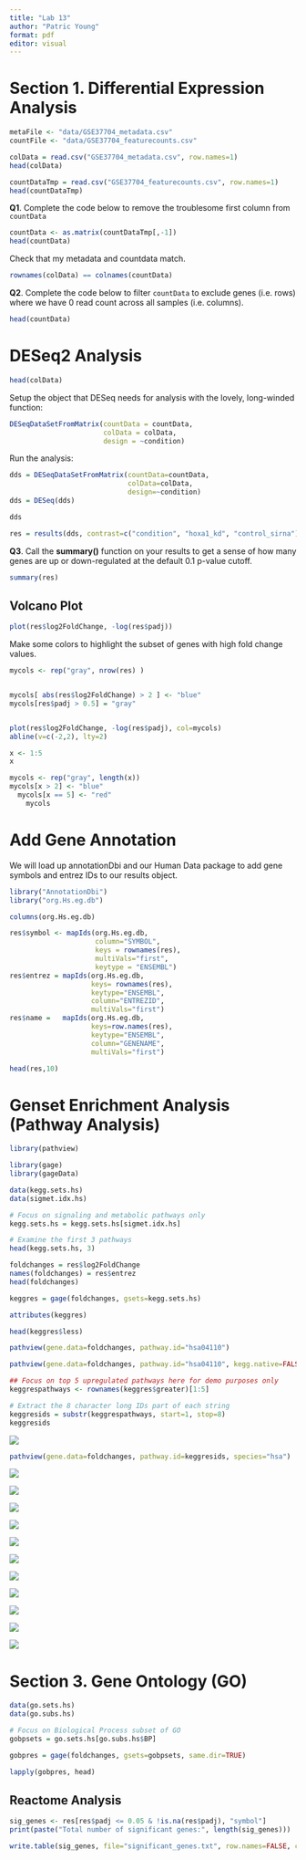 ```yaml
---
title: "Lab 13"
author: "Patric Young"
format: pdf
editor: visual
---
```


# Section 1. Differential Expression Analysis


```r
metaFile <- "data/GSE37704_metadata.csv"
countFile <- "data/GSE37704_featurecounts.csv"
```

```r
colData = read.csv("GSE37704_metadata.csv", row.names=1)
head(colData)
```

```r
countDataTmp = read.csv("GSE37704_featurecounts.csv", row.names=1)
head(countDataTmp)
```

**Q1**. Complete the code below to remove the troublesome first column from `countData`

```r
countData <- as.matrix(countDataTmp[,-1])
head(countData)
```

Check that my metadata and countdata match.

```r
rownames(colData) == colnames(countData)
```

**Q2**. Complete the code below to filter `countData` to exclude genes (i.e. rows) where we have 0 read count across all samples (i.e. columns).


```r
head(countData)
```

# DESeq2 Analysis

```r
head(colData)
```

Setup the object that DESeq needs for analysis with the lovely, long-winded function:

```r
DESeqDataSetFromMatrix(countData = countData,
                       colData = colData,
                       design = ~condition)
```

Run the analysis:

```r
dds = DESeqDataSetFromMatrix(countData=countData,
                             colData=colData,
                             design=~condition)
dds = DESeq(dds)
```

```r
dds
```

```r
res = results(dds, contrast=c("condition", "hoxa1_kd", "control_sirna"))
```


**Q3**. Call the **summary()** function on your results to get a sense of how many genes are up or down-regulated at the default 0.1 p-value cutoff.


```r
summary(res)
```
## Volcano Plot 

```r
plot(res$log2FoldChange, -log(res$padj))
```

Make some colors to highlight the subset of genes with high fold change values.

```r
mycols <- rep("gray", nrow(res) )


mycols[ abs(res$log2FoldChange) > 2 ] <- "blue"
mycols[res$padj > 0.5] = "gray"


plot(res$log2FoldChange, -log(res$padj), col=mycols)
abline(v=c(-2,2), lty=2)

```



```r
x <- 1:5
x

mycols <- rep("gray", length(x))
mycols[x > 2] <- "blue"
  mycols[x == 5] <- "red"
    mycols
```




# Add Gene Annotation

We will load up annotationDbi and our Human Data package to add gene symbols and entrez IDs to our results object.

```r
library("AnnotationDbi")
library("org.Hs.eg.db")

columns(org.Hs.eg.db)

res$symbol <- mapIds(org.Hs.eg.db,
                     column="SYMBOL",
                     keys = rownames(res),
                     multiVals="first",
                     keytype = "ENSEMBL")
res$entrez = mapIds(org.Hs.eg.db,
                    keys= rownames(res),
                    keytype="ENSEMBL",
                    column="ENTREZID",
                    multiVals="first")
res$name =   mapIds(org.Hs.eg.db,
                    keys=row.names(res),
                    keytype="ENSEMBL",
                    column="GENENAME",
                    multiVals="first")

head(res,10)
```

# Genset Enrichment Analysis (Pathway Analysis)

```r
library(pathview)
```

```r
library(gage)
library(gageData)

data(kegg.sets.hs)
data(sigmet.idx.hs)

# Focus on signaling and metabolic pathways only
kegg.sets.hs = kegg.sets.hs[sigmet.idx.hs]

# Examine the first 3 pathways
head(kegg.sets.hs, 3)
```

```r
foldchanges = res$log2FoldChange
names(foldchanges) = res$entrez
head(foldchanges)
```

```r
keggres = gage(foldchanges, gsets=kegg.sets.hs)
```

```r
attributes(keggres)
```

```r
head(keggres$less)
```

```r
pathview(gene.data=foldchanges, pathway.id="hsa04110")
```

```r
pathview(gene.data=foldchanges, pathway.id="hsa04110", kegg.native=FALSE)
```

```r
## Focus on top 5 upregulated pathways here for demo purposes only
keggrespathways <- rownames(keggres$greater)[1:5]

# Extract the 8 character long IDs part of each string
keggresids = substr(keggrespathways, start=1, stop=8)
keggresids
```

![](hsa04110.png)

```r
pathview(gene.data=foldchanges, pathway.id=keggresids, species="hsa")
```

![](hsa04110.pathview.png)

![](hsa04740.pathview.png)

![](hsa04640.pathview.png)

![](hsa00140.pathview.png)

![](hsa04630.pathview.png)

![](hsa04976.pathview.png)

![](hsa04740.png)

![](hsa04640.png)

![](hsa00140.png)

![](hsa04630.png)

![](hsa04976.png)

# Section 3. Gene Ontology (GO)

```r
data(go.sets.hs)
data(go.subs.hs)

# Focus on Biological Process subset of GO
gobpsets = go.sets.hs[go.subs.hs$BP]

gobpres = gage(foldchanges, gsets=gobpsets, same.dir=TRUE)

lapply(gobpres, head)
```

## Reactome Analysis
```r
sig_genes <- res[res$padj <= 0.05 & !is.na(res$padj), "symbol"]
print(paste("Total number of significant genes:", length(sig_genes)))
```

```r
write.table(sig_genes, file="significant_genes.txt", row.names=FALSE, col.names=FALSE, quote=FALSE)
```

